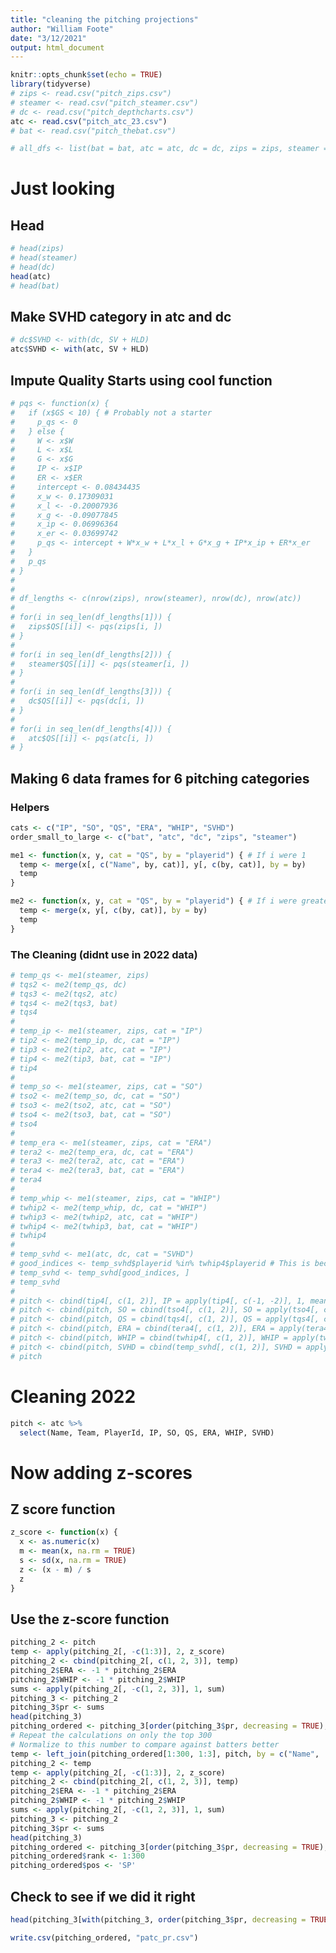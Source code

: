 ```yaml
---
title: "cleaning the pitching projections"
author: "William Foote"
date: "3/12/2021"
output: html_document
---
```


```r
knitr::opts_chunk$set(echo = TRUE)
library(tidyverse)
# zips <- read.csv("pitch_zips.csv")
# steamer <- read.csv("pitch_steamer.csv")
# dc <- read.csv("pitch_depthcharts.csv")
atc <- read.csv("pitch_atc_23.csv")
# bat <- read.csv("pitch_thebat.csv")

# all_dfs <- list(bat = bat, atc = atc, dc = dc, zips = zips, steamer = steamer)
```

# Just looking

## Head

```r
# head(zips)
# head(steamer)
# head(dc)
head(atc)
# head(bat)
```

## Make SVHD category in atc and dc

```r
# dc$SVHD <- with(dc, SV + HLD)
atc$SVHD <- with(atc, SV + HLD)
```

## Impute Quality Starts using cool function

```r
# pqs <- function(x) {
#   if (x$GS < 10) { # Probably not a starter
#     p_qs <- 0
#   } else {
#     W <- x$W
#     L <- x$L
#     G <- x$G
#     IP <- x$IP
#     ER <- x$ER
#     intercept <- 0.08434435
#     x_w <- 0.17309031
#     x_l <- -0.20007936
#     x_g <- -0.09077845
#     x_ip <- 0.06996364
#     x_er <- 0.03699742
#     p_qs <- intercept + W*x_w + L*x_l + G*x_g + IP*x_ip + ER*x_er
#   }
#   p_qs
# }
# 
# 
# df_lengths <- c(nrow(zips), nrow(steamer), nrow(dc), nrow(atc))
# 
# for(i in seq_len(df_lengths[1])) {
#   zips$QS[[i]] <- pqs(zips[i, ]) 
# }
# 
# for(i in seq_len(df_lengths[2])) {
#   steamer$QS[[i]] <- pqs(steamer[i, ]) 
# }
# 
# for(i in seq_len(df_lengths[3])) {
#   dc$QS[[i]] <- pqs(dc[i, ]) 
# }
# 
# for(i in seq_len(df_lengths[4])) {
#   atc$QS[[i]] <- pqs(atc[i, ]) 
# }
```

## Making 6 data frames for 6 pitching categories

### Helpers

```r
cats <- c("IP", "SO", "QS", "ERA", "WHIP", "SVHD")
order_small_to_large <- c("bat", "atc", "dc", "zips", "steamer")

me1 <- function(x, y, cat = "QS", by = "playerid") { # If i were 1
  temp <- merge(x[, c("Name", by, cat)], y[, c(by, cat)], by = by)
  temp
}

me2 <- function(x, y, cat = "QS", by = "playerid") { # If i were greater than 1
  temp <- merge(x, y[, c(by, cat)], by = by)
  temp
}
```


### The Cleaning (didnt use in 2022 data)

```r
# temp_qs <- me1(steamer, zips)
# tqs2 <- me2(temp_qs, dc)
# tqs3 <- me2(tqs2, atc)
# tqs4 <- me2(tqs3, bat)
# tqs4
# 
# temp_ip <- me1(steamer, zips, cat = "IP")
# tip2 <- me2(temp_ip, dc, cat = "IP")
# tip3 <- me2(tip2, atc, cat = "IP")
# tip4 <- me2(tip3, bat, cat = "IP")
# tip4
# 
# temp_so <- me1(steamer, zips, cat = "SO")
# tso2 <- me2(temp_so, dc, cat = "SO")
# tso3 <- me2(tso2, atc, cat = "SO")
# tso4 <- me2(tso3, bat, cat = "SO")
# tso4
# 
# temp_era <- me1(steamer, zips, cat = "ERA")
# tera2 <- me2(temp_era, dc, cat = "ERA")
# tera3 <- me2(tera2, atc, cat = "ERA")
# tera4 <- me2(tera3, bat, cat = "ERA")
# tera4
# 
# temp_whip <- me1(steamer, zips, cat = "WHIP")
# twhip2 <- me2(temp_whip, dc, cat = "WHIP")
# twhip3 <- me2(twhip2, atc, cat = "WHIP")
# twhip4 <- me2(twhip3, bat, cat = "WHIP")
# twhip4
# 
# temp_svhd <- me1(atc, dc, cat = "SVHD") 
# good_indices <- temp_svhd$playerid %in% twhip4$playerid # This is because we didn't cut down to the right dimensions
# temp_svhd <- temp_svhd[good_indices, ]
# temp_svhd
# 
# pitch <- cbind(tip4[, c(1, 2)], IP = apply(tip4[, c(-1, -2)], 1, mean))
# pitch <- cbind(pitch, SO = cbind(tso4[, c(1, 2)], SO = apply(tso4[, c(-1, -2)], 1, mean))[, -c(1, 2)])
# pitch <- cbind(pitch, QS = cbind(tqs4[, c(1, 2)], QS = apply(tqs4[, c(-1, -2)], 1, mean))[, -c(1, 2)])
# pitch <- cbind(pitch, ERA = cbind(tera4[, c(1, 2)], ERA = apply(tera4[, c(-1, -2)], 1, mean))[, -c(1, 2)])
# pitch <- cbind(pitch, WHIP = cbind(twhip4[, c(1, 2)], WHIP = apply(twhip4[, c(-1, -2)], 1, mean))[, -c(1, 2)])
# pitch <- cbind(pitch, SVHD = cbind(temp_svhd[, c(1, 2)], SVHD = apply(temp_svhd[, c(-1, -2)], 1, mean))[, -c(1, 2)])
# pitch
```

# Cleaning 2022

```r
pitch <- atc %>%
  select(Name, Team, PlayerId, IP, SO, QS, ERA, WHIP, SVHD)
```


# Now adding z-scores

## Z score function

```r
z_score <- function(x) {
  x <- as.numeric(x)
  m <- mean(x, na.rm = TRUE)
  s <- sd(x, na.rm = TRUE)
  z <- (x - m) / s
  z
}
```

## Use the z-score function

```r
pitching_2 <- pitch
temp <- apply(pitching_2[, -c(1:3)], 2, z_score)
pitching_2 <- cbind(pitching_2[, c(1, 2, 3)], temp)
pitching_2$ERA <- -1 * pitching_2$ERA
pitching_2$WHIP <- -1 * pitching_2$WHIP
sums <- apply(pitching_2[, -c(1, 2, 3)], 1, sum)
pitching_3 <- pitching_2
pitching_3$pr <- sums
head(pitching_3)
pitching_ordered <- pitching_3[order(pitching_3$pr, decreasing = TRUE), ]
# Repeat the calculations on only the top 300
# Normalize to this number to compare against batters better
temp <- left_join(pitching_ordered[1:300, 1:3], pitch, by = c("Name", 'Team', 'PlayerId'))
pitching_2 <- temp
temp <- apply(pitching_2[, -c(1:3)], 2, z_score)
pitching_2 <- cbind(pitching_2[, c(1, 2, 3)], temp)
pitching_2$ERA <- -1 * pitching_2$ERA
pitching_2$WHIP <- -1 * pitching_2$WHIP
sums <- apply(pitching_2[, -c(1, 2, 3)], 1, sum)
pitching_3 <- pitching_2
pitching_3$pr <- sums
head(pitching_3)
pitching_ordered <- pitching_3[order(pitching_3$pr, decreasing = TRUE), ]
pitching_ordered$rank <- 1:300
pitching_ordered$pos <- 'SP'
```

## Check to see if we did it right

```r
head(pitching_3[with(pitching_3, order(pitching_3$pr, decreasing = TRUE)), ])
```

```r
write.csv(pitching_ordered, "patc_pr.csv")
```

